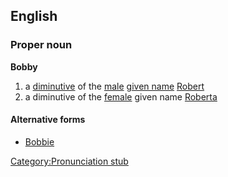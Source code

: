 ==English==
<!--Note: etymology explained in definition-->
===Proper noun===
'''Bobby'''

# a [[diminutive]] of the [[male]] [[given name]] [[Robert]]
# a diminutive of the [[female]] given name [[Roberta]]

====Alternative forms====
*[[Bobbie]]

[[Category:Pronunciation stub]]